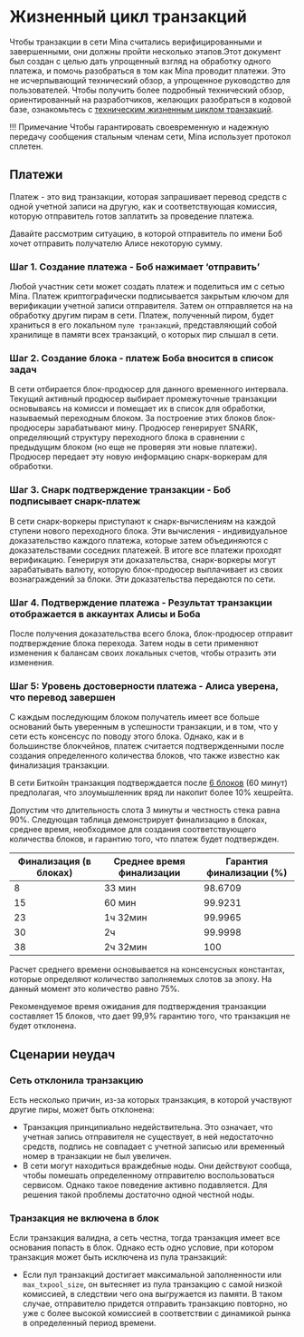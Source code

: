 
# Жизненный цикл транзакций

Чтобы транзакции в сети Mina считались верифицированными и завершенными, они должны пройти несколько этапов.Этот документ был создан с целью дать упрощенный взгляд на обработку одного платежа, и помочь разобраться в том как Mina проводит платежи. Это не исчерпывающий технический обзор, а упрощенное руководство для пользователей. Чтобы получить более подробный технический обзор, ориентированный на разработчиков, желающих разобраться в кодовой базе, ознакомьтесь с [техническим жизненным циклом транзакций](/docs/architecture/lifecycle-payment-technical).

!!! Примечание
Чтобы гарантировать своевременную и надежную передачу сообщения стальным членам сети, Mina использует протокол сплетен. 

## Платежи

Платеж - это вид транзакции, которая запрашивает перевод средств с одной учетной записи на другую, как и соответствующая комиссия, которую отправитель готов заплатить за проведение платежа.

Давайте рассмотрим ситуацию, в которой отправитель по имени Боб хочет отправить получателю Алисе некоторую сумму.

### Шаг 1. Создание платежа - Боб нажимает ‘отправить’

Любой участник сети может создать платеж и поделиться им с сетью Mina. Платеж криптографически подписывается закрытым ключом для верификации учетной записи отправителя. Затем он отправляется на на обработку другим пирам в сети. Платеж, полученный пиром, будет храниться в его локальном `пуле транзакций`, представляющий собой хранилище в памяти всех транзакций, о которых пир слышал в сети.

### Шаг 2. Создание блока - платеж Боба вносится в список задач

В сети отбирается блок-продюсер для данного временного интервала. Текущий активный продюсер выбирает промежуточные транзакции основываясь на комисси и помещает их в список для обработки, называемый переходным блоком. За построение этих блоков блок-продюсеры зарабатывают мину. Продюсер генерирует SNARK, определяющий структуру переходного блока в сравнении с предыдущим блоком (но еще не проверяя эти новые платежи). Продюсер передает эту новую информацию снарк-воркерам для обработки.

### Шаг 3. Снарк подтверждение транзакции - Боб подписывает снарк-платеж

В сети снарк-воркеры приступают к снарк-вычислениям на каждой ступени нового переходного блока. Эти вычисления - индивидуальное доказательство каждого платежа, которые затем объединяются с доказательствами соседних платежей. В итоге все платежи проходят верификацию. Генерируя эти доказательства, снарк-воркеры могут зарабатывать валюту, которую блок-продюсер выплачивает из своих вознаграждений за блоки. Эти доказательства передаются по сети.

### Шаг 4. Подтверждение платежа - Результат транзакции отображается в аккаунтах Алисы и Боба

После получения доказательства всего блока, блок-продюсер отправит подтверждение блока перехода. Затем ноды в сети применяют изменения к балансам своих локальных счетов, чтобы отразить эти изменения.

### Шаг 5: Уровень достоверности платежа - Алиса уверена, что перевод завершен

С каждым последующим блоком получатель имеет все больше оснований быть уверенным в успешности транзакции, и в том, что у сети есть консенсус по поводу этого блока. Однако, как и в большинстве блокчейнов, платеж считается подтвержденными после создания определенного количества блоков, что также известно как финализация транзакции. 

В сети Биткойн транзакция подтверждается после [6 блоков]( https://en.bitcoin.it/wiki/Confirmation) (60 минут) предполагая, что злоумышленник вряд ли накопит более 10% хешрейта.

Допустим что длительность слота 3 минуты и честность стека равна 90%. Следующая таблица демонстрирует финализацию в блоках, среднее время, необходимое для создания соответствующего количества блоков, и гарантию того, что платеж будет подтвержден.

|Финализация (в блоках) | Среднее время финализации | Гарантия финализации (%) |
|-------------------|---------------------|---------------------|
| 8| 33 мин | 98.6709|
|15| 60 мин|99.9231|
| 23| 1ч 32мин |99.9965|
| 30| 2ч|99.9998|
| 38| 2ч 32мин |100|

Расчет среднего времени основывается на консенсусных константах, которые определяют количество заполняемых слотов за эпоху. На данный момент это количество равно 75%.

Рекомендуемое время ожидания для подтверждения транзакции составляет 15 блоков, что дает 99,9% гарантию того, что транзакция не будет отклонена.

## Сценарии неудач

### Сеть отклонила транзакцию 

Есть несколько причин, из-за которых транзакция, в которой участвуют другие пиры, может быть отклонена:

- Транзакция принципиально недействительна. Это означает, что учетная запись отправителя не существует, в ней недостаточно средств, подпись не совпадает с учетной записью или временный номер в транзакции не был увеличен.
- В сети могут находиться враждебные ноды. Они действуют сообща, чтобы помешать определенному отправителю воспользоваться сервисом. Однако такое поведение активно подавляется. Для решения такой проблемы достаточно одной честной ноды.

### Транзакция не включена в блок

Если транзакция валидна, а сеть честна, тогда транзакция имеет все основания попасть в блок. Однако есть одно условие, при котором транзакция может быть исключена из пула транзакций:

- Если пул транзакций достигает максимальной заполненности или `max_txpool_size`, он вытесняет из пула транзакцию с самой низкой комиссией, в следствии чего она выгружается из памяти. В таком случае, отправителю придется отправить транзакцию повторно, но уже с более высокой комиссией в соответствии с динамикой рынка в определенный период времени.
